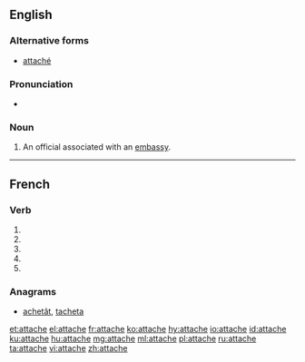{{also|attaché}}
==English==

===Alternative forms===
* [[attaché]]

===Pronunciation===
* {{a|US}} {{IPA|/æ.tæˈʃe/|/æt.əˈʃe/|/əˈtæʃ.eɪ/}}

===Noun===
{{en-noun}}

# An official associated with an [[embassy]].

----

==French==

===Verb===
{{fr-verb-form}}

# {{conjugation of|attacher||1|s|pres|ind|lang=fr}}
# {{conjugation of|attacher||3|s|pres|ind|lang=fr}}
# {{conjugation of|attacher||1|s|pres|sub|lang=fr}}
# {{conjugation of|attacher||3|s|pres|sub|lang=fr}}
# {{conjugation of|attacher||2|s|imp|lang=fr}}

===Anagrams===
* [[achetât#French|achetât]], [[tacheta#French|tacheta]]

[[et:attache]]
[[el:attache]]
[[fr:attache]]
[[ko:attache]]
[[hy:attache]]
[[io:attache]]
[[id:attache]]
[[ku:attache]]
[[hu:attache]]
[[mg:attache]]
[[ml:attache]]
[[pl:attache]]
[[ru:attache]]
[[ta:attache]]
[[vi:attache]]
[[zh:attache]]